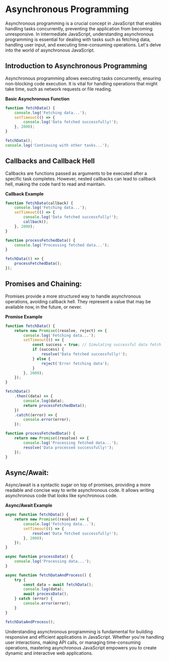 # Asynchronous Programming

Asynchronous programming is a crucial concept in JavaScript that enables handling tasks concurrently, preventing the application from becoming unresponsive. In intermediate JavaScript, understanding asynchronous programming is essential for dealing with tasks such as fetching data, handling user input, and executing time-consuming operations. Let's delve into the world of asynchronous JavaScript.

## Introduction to Asynchronous Programming
Asynchronous programming allows executing tasks concurrently, ensuring non-blocking code execution. It is vital for handling operations that might take time, such as network requests or file reading.

**Basic Asynchronous Function**

```js
function fetchData() {
    console.log('Fetching data...');
    setTimeout(() => {
        console.log('Data fetched successfully!');
    }, 2000);
}

fetchData();
console.log('Continuing with other tasks...');
```
## Callbacks and Callback Hell
Callbacks are functions passed as arguments to be executed after a specific task completes. However, nested callbacks can lead to callback hell, making the code hard to read and maintain.

**Callback Example**

```js
function fetchData(callback) {
    console.log('Fetching data...');
    setTimeout(() => {
        console.log('Data fetched successfully!');
        callback();
    }, 2000);
}

function processFetchedData() {
    console.log('Processing fetched data...');
}

fetchData(() => {
    processFetchedData();
});
```
## Promises and Chaining:
Promises provide a more structured way to handle asynchronous operations, avoiding callback hell. They represent a value that may be available now, in the future, or never.

**Promise Example**
```js
function fetchData() {
    return new Promise((resolve, reject) => {
        console.log('Fetching data...');
        setTimeout(() => {
            const success = true; // Simulating successful data fetch
            if (success) {
                resolve('Data fetched successfully!');
            } else {
                reject('Error fetching data');
            }
        }, 2000);
    });
}

fetchData()
    .then((data) => {
        console.log(data);
        return processFetchedData();
    })
    .catch((error) => {
        console.error(error);
    });

function processFetchedData() {
    return new Promise((resolve) => {
        console.log('Processing fetched data...');
        resolve('Data processed successfully!');
    });
}
```
## Async/Await:
Async/await is a syntactic sugar on top of promises, providing a more readable and concise way to write asynchronous code. It allows writing asynchronous code that looks like synchronous code.

**Async/Await Example**

```js
async function fetchData() {
    return new Promise((resolve) => {
        console.log('Fetching data...');
        setTimeout(() => {
            resolve('Data fetched successfully!');
        }, 2000);
    });
}

async function processData() {
    console.log('Processing data...');
}

async function fetchDataAndProcess() {
    try {
        const data = await fetchData();
        console.log(data);
        await processData();
    } catch (error) {
        console.error(error);
    }
}

fetchDataAndProcess();
```
Understanding asynchronous programming is fundamental for building responsive and efficient applications in JavaScript. Whether you're handling user interactions, making API calls, or managing time-consuming operations, mastering asynchronous JavaScript empowers you to create dynamic and interactive web applications.